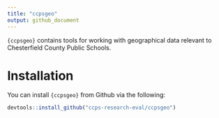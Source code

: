 ```yaml
---
title: "ccpsgeo"
output: github_document
---
```


`{ccpsgeo}` contains tools for working with geographical data relevant to Chesterfield County Public Schools.

# Installation

You can install `{ccpsgeo}` from Github via the following:

```r
devtools::install_github("ccps-research-eval/ccpsgeo")
```

